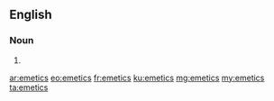 ==English==

===Noun===
{{head|en}}

# {{plural of|emetic}}

[[ar:emetics]]
[[eo:emetics]]
[[fr:emetics]]
[[ku:emetics]]
[[mg:emetics]]
[[my:emetics]]
[[ta:emetics]]